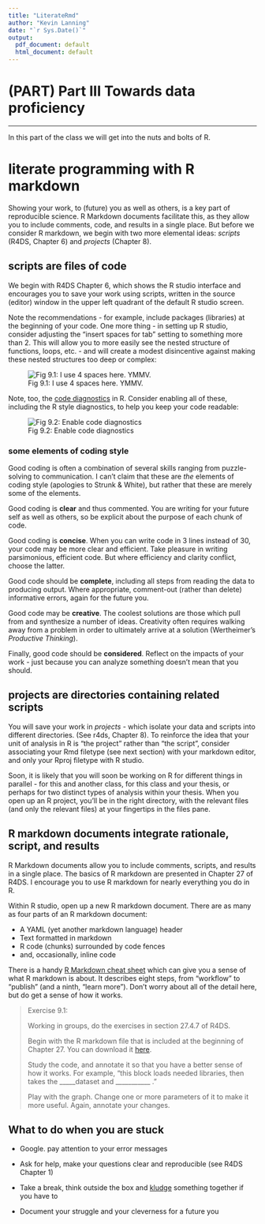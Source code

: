 ```yaml
---
title: "LiterateRmd"
author: "Kevin Lanning"
date: "`r Sys.Date()`"
output:
  pdf_document: default
  html_document: default
---
```

# (PART) Part III Towards data proficiency  {-}

---

In this part of the class we will get into the nuts and bolts of R.

# literate programming with R markdown

Showing your work, to (future) you as well as others, is a key part of reproducible science.  R Markdown documents facilitate this, as they allow you to include comments, code, and results in a single place.  But before we consider R markdown, we begin with two more elemental ideas: *scripts* (R4DS, Chapter 6) and *projects* (Chapter 8). 

## scripts are files of code

We begin with R4DS Chapter 6, which shows the R studio interface and encourages you to save your work using scripts, written in the source (editor) window in the upper left quadrant of the default R studio screen. 

Note the recommendations - for example, include packages (libraries) at the beginning of your code. One more thing - in setting up R studio, consider adjusting the "insert spaces for tab" setting to something more than 2. This will allow you to more easily see the nested structure of functions, loops, etc. - and will create a modest disincentive against making these nested structures too deep or complex:

![Fig 9.1: I use 4 spaces here. YMMV.](RStudioOptions.jpg)

Note, too, the [code diagnostics](https://support.rstudio.com/hc/en-us/articles/205753617-Code-Diagnostics) in R. Consider enabling all of these, including the R style diagnostics, to help you keep your code readable:

  ![Fig 9.2: Enable code diagnostics](codediagnostics.PNG)

### some elements of coding style

Good coding is often a combination of several skills ranging from puzzle-solving to communication.  I can't claim that these are *the* elements of coding style (apologies to Strunk & White), but rather that these are merely some of the elements.

Good coding is **clear** and thus commented. You are writing for your future self as well as others, so be explicit about the purpose of each chunk of code. 

Good coding is **concise**.  When you can write code in 3 lines instead of 30, your code may be more clear and efficient. Take pleasure in writing parsimonious, efficient code. But where efficiency and clarity conflict, choose the latter.

Good code should be **complete**, including all steps from reading the data to producing output.  Where appropriate, comment-out (rather than delete) informative errors, again for the future you.

Good code may be **creative**. The coolest solutions are those which pull from and synthesize a number of ideas. Creativity often requires walking away from a problem in order to ultimately arrive at a solution (Wertheimer's *Productive Thinking*). 

Finally, good code should be **considered**. Reflect on the impacts of your work - just because you can analyze something doesn't mean that you should.

## projects are directories containing related scripts

You will save your work in *projects* - which isolate your data and scripts into different directories. (See r4ds, Chapter 8). To reinforce the idea that your unit of analysis in R is "the project" rather than "the script", consider associating your Rmd filetype (see next section) with your markdown editor, and only your Rproj filetype with R studio.  

Soon, it is likely that you will soon be working on R for different things in parallel - for this and another class, for this class and your thesis, or perhaps for two distinct types of analysis within your thesis.  When you open up an R project, you'll be in the right directory, with the relevant files (and only the relevant files) at your fingertips in the files pane. 

## R markdown documents integrate rationale, script, and results

R Markdown documents allow you to include comments, scripts, and results in a single place.  The basics of R markdown are presented in Chapter 27 of R4DS.  I encourage you to use R markdown for nearly everything you do in R. 

Within R studio, open up a new R markdown document. There are as many as four parts of an R markdown document:

-   A YAML (yet another markdown language) header
-   Text formatted in markdown
-   R code (chunks) surrounded by code fences
-   and, occasionally, inline code

There is a handy [R Markdown cheat sheet](https://www.rstudio.com/wp-content/uploads/2015/02/rmarkdown-cheatsheet.pdf) which can give you a sense of what R markdown is about. It describes eight steps, from "workflow" to "publish" (and a ninth, "learn more").  Don't worry about all of the detail here, but do get a sense of how it works.

> Exercise 9.1:
>
> Working in groups, do the exercises in section 27.4.7 of R4DS.
>
> Begin with the R markdown file that is included at the beginning of Chapter 27. You can download it [here](https://raw.githubusercontent.com/hadley/r4ds/master/rmarkdown/diamond-sizes.Rmd).
>
> Study the code, and annotate it so that you have a better sense of how it works. For example, "this  block loads needed libraries, then takes the _____dataset and ___________ ."
>
> Play with the graph. Change one or more parameters of it to make it more useful.  Again, annotate your changes.

## What to do when you are stuck

- Google. pay attention to your error messages

- Ask for help, make your questions clear and reproducible (see R4DS Chapter 1)

- Take a break, think outside the box and [kludge](https://www.google.com/search?newwindow=1&safe=active&rlz=1C1SQJL_enUS782US782&q=Dictionary#dobs=kludge) something together if you have to

- Document your struggle and your cleverness for a future you



